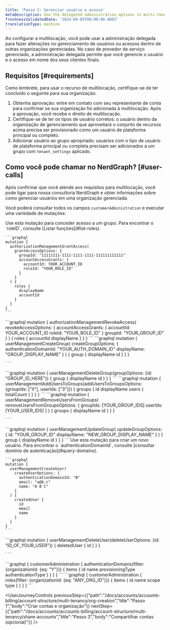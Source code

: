 ```yaml
---
title: 'Passo 2: Gerenciar usuário e acesso'
metaDescription: Use the delegated administration options in multi-tenancy to manage user access in other organizations
freshnessValidatedDate: '2024-09-05T00:00:00.000Z'
translationType: machine
---
```


Ao configurar a multilocação, você pode usar a administração delegada para fazer alterações no gerenciamento de usuários ou acessos dentro de outras organizações gerenciadas. No caso de provedor de serviço gerenciado, a administração delegada permite que você gerencie o usuário e o acesso em nome dos seus clientes finais.

## Requisitos [#requirements]

Como lembrete, para usar o recurso de multilocação, certifique-se de ter concluído o seguinte para sua organização:

1. Obtenha aprovação: entre em contato com seu representante de conta para confirmar se sua organização foi adicionada à multilocação. Após a aprovação, você recebe o direito de multilocação.
2. Certifique-se de ter os tipos de usuário corretos: o usuário dentro da organização de gerenciamento que aproveitará o conjunto de recursos acima precisa ser provisionado como um usuário de plataforma principal ou completo.
3. Adicionar usuário ao grupo apropriado: usuários com o tipo de usuário de plataforma principal ou completa precisam ser adicionados a um grupo com `tenant_settings` aplicado.

## Como você pode chamar no NerdGraph? [#user-calls]

Após confirmar que você atende aos requisitos para multilocação, você pode ligar para nossa consultoria NerdGraph e obter informações sobre como gerenciar usuários em uma organização gerenciada.

Você poderá consultar todos os campos `customerAdministration` e executar uma variedade de mutações:

<CollapserGroup>
  <Collapser id="grant-access-to-group" title="Conceder acesso ao grupo de usuários">
    Use esta mutação para conceder acesso a um grupo. Para encontrar o `roleID`, consulte [Listar funções](#list-roles).

    ```graphql
    mutation {
      authorizationManagementGrantAccess(
        grantAccessOptions: {
          groupId: "11111111-1111-1111-1111-111111111111"
          accountAccessGrants: {
            accountId: YOUR_ACCOUNT_ID
            roleId: "YOUR_ROLE_ID"
          }
        }
      ) {
        roles {
          displayName
          accountId
        }
      }
    }
    ```
  </Collapser>

  <Collapser id="revoke-access-to-group" title="Revogar acesso ao grupo de usuários">
    ```graphql
    mutation {
      authorizationManagementRevokeAccess(
        revokeAccessOptions: {
          accountAccessGrants: {
            accountId: YOUR_ACCOUNT_ID
            roleId: "YOUR_ROLE_ID"
          }
          groupId: "YOUR_GROUP_ID"
        }
      ) {
        roles {
          accountId
          displayName
        }
      }
    }
    ```
  </Collapser>

  <Collapser id="create-user-group" title="Criar grupo de usuários">
    ```graphql
    mutation {
      userManagementCreateGroup(
        createGroupOptions: {
          authenticationDomainId: "YOUR_AUTH_DOMAIN_ID"
          displayName: "GROUP_DISPLAY_NAME"
        }
      ) {
        group {
          displayName
          id
        }
      }
    }


    ```
  </Collapser>

  <Collapser id="delete-user-group" title="Excluir grupo usuário">
    ```graphql
    mutation {
      userManagementDeleteGroup(groupOptions: {id: "GROUP_ID_HERE"}) {
        group {
          displayName
          id
        }
      }
    }
    ```
  </Collapser>

  <Collapser id="add-user-to-group" title="Adicionar usuário a um grupo">
    ```graphql
    mutation {
       userManagementAddUsersToGroups(addUsersToGroupsOptions: {groupIds: ["II"], userIds: ["3"]}) {
       groups {
     	  id
     	  displayName
     	  users {
       	    totalCount
     	  }
       }
     }
    }
    ```
  </Collapser>

  <Collapser id="remove-user-from-group" title="Remover usuário de um grupo">
    ```graphql
    mutation {
      userManagementRemoveUsersFromGroups(
        removeUsersFromGroupsOptions: {
          groupIds: [YOUR_GROUP_IDS]
          userIds: [YOUR_USER_IDS]
        }
      ) {
        groups {
          displayName
          id
        }
      }
    }

    ```
  </Collapser>

  <Collapser id="modify-group-name" title="Modificar nome do grupo">
    ```graphql
    mutation {
      userManagementUpdateGroup(
        updateGroupOptions: {
          id: "YOUR_GROUP_ID"
          displayName: "NEW_GROUP_DISPLAY_NAME"
        }
      ) {
        group {
          displayName
          id
        }
      }
    }
    ```
  </Collapser>

  <Collapser id="Create new user" title="Criar novo usuário">
    Use esta mutação para criar um novo usuário. Para encontrar o `authenticationDomainId`, consulte [consultar domínio de autenticação](#query-domains).

    ```graphql
    mutation {
      userManagementCreateUser(
        createUserOptions: {
          authenticationDomainId: "B"
          email: "a@b.c"
          name: "A B C"
        }
      ) {
        createdUser {
          id
          email
          name
        }
      }
    }
    ```
  </Collapser>

  <Collapser id="delete-user" title="Deletar usuário">
    ```graphql
    mutation {
      userManagementDeleteUser(deleteUserOptions: {id: "ID_OF_YOUR_USER"}) {
        deletedUser {
          id
        }
      }
    }

    ```
  </Collapser>

  <Collapser id="query-domains" title="Consultar domínio de autenticação">
    ```graphql
    {
      customerAdministration {
        authenticationDomains(filter: {organizationId: {eq: "Y"}}) {
      	items {
        	  id
        	  name
        	  provisioningType
        	  authenticationType
      	}
        }
      }
    }
    ```
  </Collapser>

  <Collapser id="list-roles" title="Listar funções">
    ```graphql
    {
      customerAdministration {
        roles(filter: {organizationId: {eq: "ANY_ORG_ID"}}) {
          items {
            id
            name
            scope
            type
          }
        }
      }
    }
    ```
  </Collapser>
</CollapserGroup>

<UserJourneyControls previousStep={{"path":"/docs/accounts/accounts-billing/account-structure/multi-tenancy/org-creation","title":"Passo 1","body":"Criar contas e organização"}} nextStep={{"path":"/docs/accounts/accounts-billing/account-structure/multi-tenancy/share-accounts","title":"Passo 3","body":"Compartilhar contas (opcional)"}} />